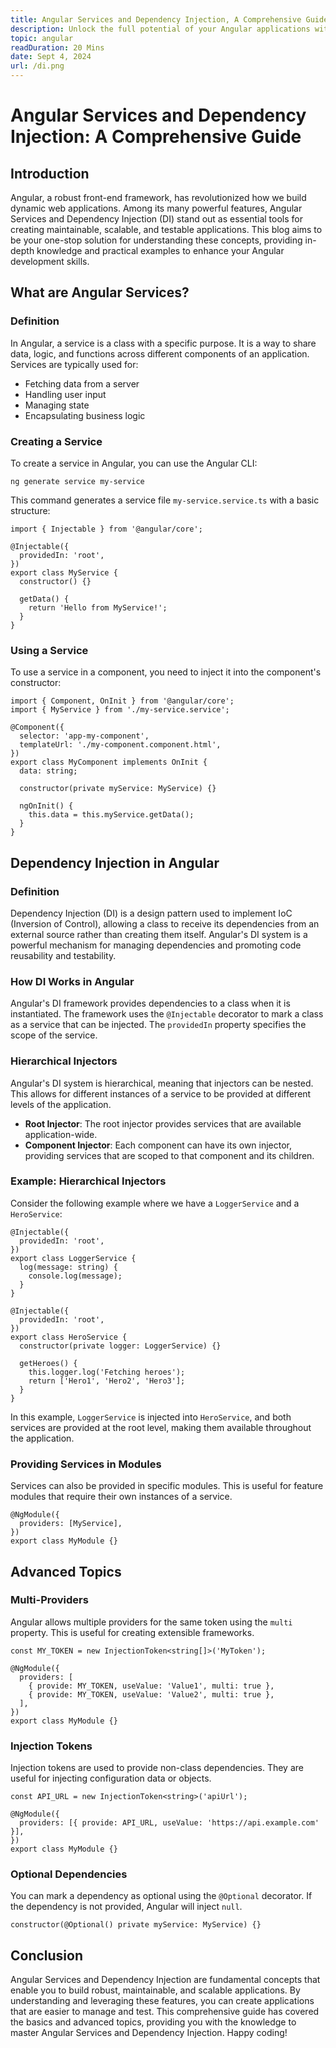 ```yaml
---
title: Angular Services and Dependency Injection, A Comprehensive Guide
description: Unlock the full potential of your Angular applications with our comprehensive guide on Angular Services and Dependency Injection. 
topic: angular
readDuration: 20 Mins
date: Sept 4, 2024
url: /di.png
---
```


# **Angular Services and Dependency Injection: A Comprehensive Guide**

## **Introduction**

Angular, a robust front-end framework, has revolutionized how we build dynamic web applications. Among its many powerful features, Angular Services and Dependency Injection (DI) stand out as essential tools for creating maintainable, scalable, and testable applications. This blog aims to be your one-stop solution for understanding these concepts, providing in-depth knowledge and practical examples to enhance your Angular development skills.

## **What are Angular Services?**

### **Definition**

In Angular, a service is a class with a specific purpose. It is a way to share data, logic, and functions across different components of an application. Services are typically used for:

- Fetching data from a server
- Handling user input
- Managing state
- Encapsulating business logic

### **Creating a Service**

To create a service in Angular, you can use the Angular CLI:

```
ng generate service my-service
```

This command generates a service file `my-service.service.ts` with a basic structure:

```
import { Injectable } from '@angular/core';

@Injectable({
  providedIn: 'root',
})
export class MyService {
  constructor() {}

  getData() {
    return 'Hello from MyService!';
  }
}
```

### **Using a Service**

To use a service in a component, you need to inject it into the component's constructor:

```
import { Component, OnInit } from '@angular/core';
import { MyService } from './my-service.service';

@Component({
  selector: 'app-my-component',
  templateUrl: './my-component.component.html',
})
export class MyComponent implements OnInit {
  data: string;

  constructor(private myService: MyService) {}

  ngOnInit() {
    this.data = this.myService.getData();
  }
}
```

## **Dependency Injection in Angular**

### **Definition**

Dependency Injection (DI) is a design pattern used to implement IoC (Inversion of Control), allowing a class to receive its dependencies from an external source rather than creating them itself. Angular's DI system is a powerful mechanism for managing dependencies and promoting code reusability and testability.

### **How DI Works in Angular**

Angular's DI framework provides dependencies to a class when it is instantiated. The framework uses the `@Injectable` decorator to mark a class as a service that can be injected. The `providedIn` property specifies the scope of the service.

### **Hierarchical Injectors**

Angular's DI system is hierarchical, meaning that injectors can be nested. This allows for different instances of a service to be provided at different levels of the application.

- **Root Injector**: The root injector provides services that are available application-wide.
- **Component Injector**: Each component can have its own injector, providing services that are scoped to that component and its children.

### **Example: Hierarchical Injectors**

Consider the following example where we have a `LoggerService` and a `HeroService`:

```
@Injectable({
  providedIn: 'root',
})
export class LoggerService {
  log(message: string) {
    console.log(message);
  }
}

@Injectable({
  providedIn: 'root',
})
export class HeroService {
  constructor(private logger: LoggerService) {}

  getHeroes() {
    this.logger.log('Fetching heroes');
    return ['Hero1', 'Hero2', 'Hero3'];
  }
}
```

In this example, `LoggerService` is injected into `HeroService`, and both services are provided at the root level, making them available throughout the application.

### **Providing Services in Modules**

Services can also be provided in specific modules. This is useful for feature modules that require their own instances of a service.

```
@NgModule({
  providers: [MyService],
})
export class MyModule {}
```

## **Advanced Topics**

### **Multi-Providers**

Angular allows multiple providers for the same token using the `multi` property. This is useful for creating extensible frameworks.

```
const MY_TOKEN = new InjectionToken<string[]>('MyToken');

@NgModule({
  providers: [
    { provide: MY_TOKEN, useValue: 'Value1', multi: true },
    { provide: MY_TOKEN, useValue: 'Value2', multi: true },
  ],
})
export class MyModule {}
```

### **Injection Tokens**

Injection tokens are used to provide non-class dependencies. They are useful for injecting configuration data or objects.

```
const API_URL = new InjectionToken<string>('apiUrl');

@NgModule({
  providers: [{ provide: API_URL, useValue: 'https://api.example.com' }],
})
export class MyModule {}
```

### **Optional Dependencies**

You can mark a dependency as optional using the `@Optional` decorator. If the dependency is not provided, Angular will inject `null`.

```
constructor(@Optional() private myService: MyService) {}
```

## **Conclusion**

Angular Services and Dependency Injection are fundamental concepts that enable you to build robust, maintainable, and scalable applications. By understanding and leveraging these features, you can create applications that are easier to manage and test. This comprehensive guide has covered the basics and advanced topics, providing you with the knowledge to master Angular Services and Dependency Injection. Happy coding!

